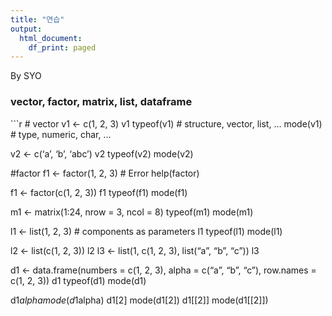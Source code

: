 ```yaml
---
title: "연습"
output:
  html_document:
    df_print: paged
---
```


By SYO

###  vector, factor, matrix, list, dataframe

```r
# vector
v1 <- c(1, 2, 3)
v1
typeof(v1) # structure, vector, list, ...
mode(v1) # type, numeric, char, ... 

v2 <- c('a', 'b', 'abc')
v2
typeof(v2)
mode(v2)

#factor
f1 <- factor(1, 2, 3) # Error
help(factor)

f1 <- factor(c(1, 2, 3))
f1
typeof(f1)
mode(f1)

m1 <- matrix(1:24, nrow = 3, ncol = 8)
typeof(m1)
mode(m1)

l1 <- list(1, 2, 3) # components as parameters 
l1
typeof(l1)
mode(l1)

l2 <- list(c(1, 2, 3))
l2
l3 <- list(1, c(1, 2, 3), list("a", "b", "c"))
l3

d1 <- data.frame(numbers = c(1, 2, 3), alpha = c("a", "b", "c"), row.names = c(1, 2, 3))
d1
typeof(d1)
mode(d1)

d1$alpha
mode(d1$alpha)
d1[2]
mode(d1[2])
d1[[2]]
mode(d1[[2]])
